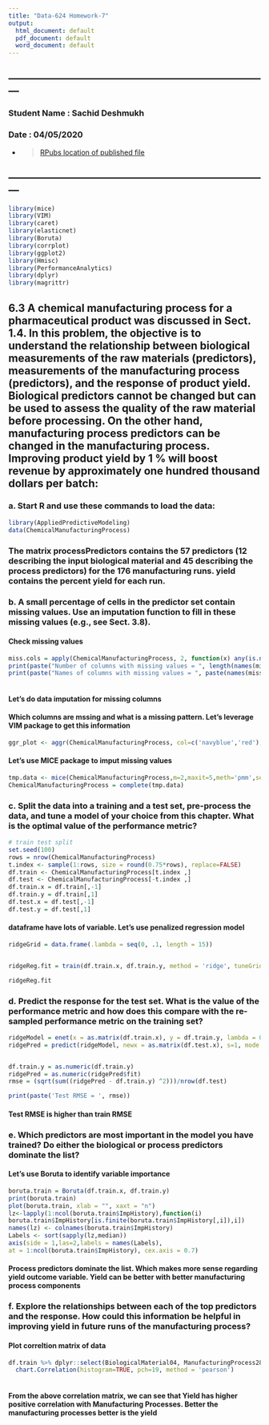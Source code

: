```yaml
---
title: "Data-624 Homework-7"
output:
  html_document: default
  pdf_document: default
  word_document: default
---
```


## ---------------------------------------------------------------------------
### **Student Name :** Sachid Deshmukh
### **Date :** 04/05/2020

* > [RPubs location of published file](http://rpubs.com/sachid/Data624-Homework7)

## ---------------------------------------------------------------------------

```r
library(mice)
library(VIM)
library(caret)
library(elasticnet)
library(Boruta)
library(corrplot)
library(ggplot2)
library(Hmisc)
library(PerformanceAnalytics)
library(dplyr)
library(magrittr)
```

## 6.3 A chemical manufacturing process for a pharmaceutical product was discussed in Sect. 1.4. In this problem, the objective is to understand the relationship between biological measurements of the raw materials (predictors), measurements of the manufacturing process (predictors), and the response of product yield. Biological predictors cannot be changed but can be used to assess the quality of the raw material before processing. On the other hand, manufacturing process predictors can be changed in the manufacturing process. Improving product yield by 1 % will boost revenue by approximately one hundred thousand dollars per batch:

### a. Start R and use these commands to load the data:

```r
library(AppliedPredictiveModeling)
data(ChemicalManufacturingProcess)
```

### The matrix processPredictors contains the 57 predictors (12 describing the input biological material and 45 describing the process predictors) for the 176 manufacturing runs. yield contains the percent yield for each run.

### b. A small percentage of cells in the predictor set contain missing values. Use an imputation function to fill in these missing values (e.g., see Sect. 3.8).

#### **Check missing values**

```r
miss.cols = apply(ChemicalManufacturingProcess, 2, function(x) any(is.na(x)))
print(paste("Number of columns with missing values = ", length(names(miss.cols[miss.cols==TRUE]))))
print(paste("Names of columns with missing values = ", paste(names(miss.cols[miss.cols==TRUE]), collapse = ', ')))
      
```

#### **Let's do data imputation for missing columns**

#### Which columns are mssing and what is a missing pattern. Let's leverage VIM package to get this information

```r
ggr_plot <- aggr(ChemicalManufacturingProcess, col=c('navyblue','red'), numbers=TRUE, sortVars=TRUE, labels=names(ChemicalManufacturingProcess), cex.axis=.7, gap=3, ylab=c("Histogram of missing data","Pattern"))
```

#### **Let's use MICE package to imput missing values**

```r
tmp.data <- mice(ChemicalManufacturingProcess,m=2,maxit=5,meth='pmm',seed=500)
ChemicalManufacturingProcess = complete(tmp.data)
```

### c. Split the data into a training and a test set, pre-process the data, and tune a model of your choice from this chapter. What is the optimal value of the performance metric?

```r
# train test split
set.seed(100)
rows = nrow(ChemicalManufacturingProcess)
t.index <- sample(1:rows, size = round(0.75*rows), replace=FALSE)
df.train <- ChemicalManufacturingProcess[t.index ,]
df.test <- ChemicalManufacturingProcess[-t.index ,]
df.train.x = df.train[,-1]
df.train.y = df.train[,1]
df.test.x = df.test[,-1]
df.test.y = df.test[,1]

```

#### dataframe have lots of variable. Let's use penalized regression model 

```r
ridgeGrid = data.frame(.lambda = seq(0, .1, length = 15))


ridgeReg.fit = train(df.train.x, df.train.y, method = 'ridge', tuneGrid = ridgeGrid, trControl  = trainControl(), preProc = c("center", "scale"))

ridgeReg.fit

```

### d. Predict the response for the test set. What is the value of the performance metric and how does this compare with the re-sampled performance metric on the training set?

```r
ridgeModel = enet(x = as.matrix(df.train.x), y = df.train.y, lambda = 0.1)
ridgePred = predict(ridgeModel, newx = as.matrix(df.test.x), s=1, mode = 'fraction')


df.train.y = as.numeric(df.train.y)
ridgePred = as.numeric(ridgePred$fit)
rmse = (sqrt(sum((ridgePred - df.train.y) ^2)))/nrow(df.test)

print(paste('Test RMSE = ', rmse))
```

#### Test RMSE is higher than train RMSE

### e. Which predictors are most important in the model you have trained? Do either the biological or process predictors dominate the list?

#### Let's use Boruta to identify variable importance
```r
boruta.train = Boruta(df.train.x, df.train.y)
print(boruta.train)
plot(boruta.train, xlab = "", xaxt = "n")
lz<-lapply(1:ncol(boruta.train$ImpHistory),function(i)
boruta.train$ImpHistory[is.finite(boruta.train$ImpHistory[,i]),i])
names(lz) <- colnames(boruta.train$ImpHistory)
Labels <- sort(sapply(lz,median))
axis(side = 1,las=2,labels = names(Labels),
at = 1:ncol(boruta.train$ImpHistory), cex.axis = 0.7)
```

#### Process predictors dominate the list. Which makes more sense regarding yield outcome variable. Yield can be better with better manufacturing process components

### f. Explore the relationships between each of the top predictors and the response. How could this information be helpful in improving yield in future runs of the manufacturing process?

#### Plot correltion matrix of data

```r
  
df.train %>% dplyr::select(BiologicalMaterial04, ManufacturingProcess28, ManufacturingProcess09, ManufacturingProcess17, ManufacturingProcess12, ManufacturingProcess13, BiologicalMaterial06) %>%
  chart.Correlation(histogram=TRUE, pch=19, method = 'pearson')
  
```

#### From the above correlation matrix, we can see that Yield has higher positive correlation with Manufacturing Processes. Better the manufacturing processes better is the yield